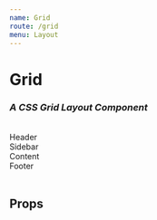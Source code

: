 ```yaml
---
name: Grid
route: /grid
menu: Layout
---
```


<!-- https://developer.mozilla.org/en-US/docs/Web/CSS/CSS_Grid_Layout/Grid_Template_Areas -->

<h1 style={{ margin: '0px' }}>Grid</h1>
<h3 style={{ margin: '0px' }}><em>A CSS Grid Layout Component</em></h3>

<br />


<Playground>
    <Grid
    rows={["minmax(100px, auto)"]}
  cols={["repeat(9, 1fr)"]}
  areas={[["hd hd hd hd   hd   hd   hd   hd   hd"], ["sd sd sd main main main main main main"], ["ft ft ft ft   ft   ft   ft   ft   ft"]]}
  backgroundColor="altGray1"
>
   <div style={{ gridArea: 'hd' }} class="header">Header</div>
    <div style={{ gridArea: 'sd' }}  class="sidebar">Sidebar</div>
    <div style={{ gridArea: 'main' }} class="content">Content</div>
    <div style={{ gridArea: 'ft' }} class="footer">Footer</div>

</Grid>
</Playground>

<br />


## Props

<Props of={Grid} />

<br />
